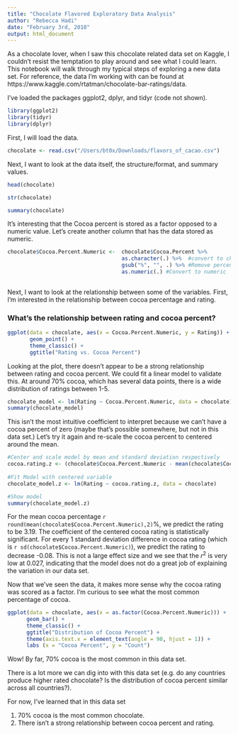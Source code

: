 ```yaml
---
title: "Chocolate Flavored Exploratory Data Analysis"
author: "Rebecca Hadi"
date: "February 3rd, 2018"
output: html_document
---
```


As a chocolate lover, when I saw this chocolate related data set on Kaggle, I couldn't resist the temptation to play around and see what I could learn. This notebook will walk through my typical steps of exploring a new data set.  For reference, the data I'm working with can be found at https://www.kaggle.com/rtatman/chocolate-bar-ratings/data. 


I've loaded the packages ggplot2, dplyr, and tidyr (code not shown).
```r
library(ggplot2)
library(tidyr)
library(dplyr)

```


First, I will load the data. 

```r
chocolate <- read.csv("/Users/bt0x/Downloads/flavors_of_cacao.csv")
```

Next, I want to look at the data itself, the structure/format, and summary values. 

```r
head(chocolate)

str(chocolate)

summary(chocolate)

```

It's interesting that the Cocoa percent is stored as a factor opposed to a numeric value. Let's create another column that has the data stored as numeric. 


```r
chocolate$Cocoa.Percent.Numeric <-  chocolate$Cocoa.Percent %>% 
                                    as.character(.) %>%  #convert to character b/c stored as factor
                                    gsub("%", "", .) %>% #Remove percent
                                    as.numeric(.) #Convert to numeric
                                  
```



Next, I want to look at the relationship between some of the variables.  First, I'm interested in the relationship between cocoa percentage and rating. 



### What's the relationship between rating and cocoa percent?

```r
ggplot(data = chocolate, aes(x = Cocoa.Percent.Numeric, y = Rating)) + 
       geom_point() + 
       theme_classic() + 
       ggtitle("Rating vs. Cocoa Percent") 
```

Looking at the plot, there doesn't appear to be a strong relationship between rating and cocoa percent. We could fit a linear model to validate this.  At around 70% cocoa, which has several data points, there is a wide distribution of ratings between 1-5.  


```r
chocolate_model <- lm(Rating ~ Cocoa.Percent.Numeric, data = chocolate)
summary(chocolate_model)

```

This isn't the most intuitive coefficient to interpret because we can't have a cocoa percent of zero (maybe that's possible somewhere, but not in this data set.) Let's try it again and re-scale the cocoa percent to centered around the mean. 


```r
#Center and scale model by mean and standard deviation respectively
cocoa.rating.z <- (chocolate$Cocoa.Percent.Numeric - mean(chocolate$Cocoa.Percent.Numeric)) / sd(chocolate$Cocoa.Percent.Numeric) 
  
#Fit Model with centered variable
chocolate_model.z <- lm(Rating ~ cocoa.rating.z, data = chocolate)

#Show model 
summary(chocolate_model.z)

```

For the mean cocoa percentage `r round(mean(chocolate$Cocoa.Percent.Numeric),2)`$\%$, we predict the rating to be 3.19. The coefficient of the centered cocoa rating is statistically significant. For every 1 standard deviation difference in cocoa rating (which is `r sd(chocolate$Cocoa.Percent.Numeric)`), we predict the rating to decrease -0.08.  This is not a large effect size and we see that the $r^2$ is very low at 0.027, indicating that the model does not do a great job of explaining the variation in our data set. 


Now that we've seen the data, it makes more sense why the cocoa rating was scored as a factor. I'm curious to see what the most common percentage of cocoa. 


```r
ggplot(data = chocolate, aes(x = as.factor(Cocoa.Percent.Numeric))) + 
      geom_bar() + 
      theme_classic() + 
      ggtitle("Distribution of Cocoa Percent") + 
      theme(axis.text.x = element_text(angle = 90, hjust = 1)) + 
      labs (x = "Cocoa Percent", y = "Count")

```


Wow! By far, 70% cocoa is the most common in this data set. 

There is a lot more we can dig into with this data set (e.g. do any countries produce higher rated chocolate? Is the distribution of cocoa percent similar across all countries?).  

For now, I've learned that in this data set

1. 70% cocoa is the most common chocolate. 
2. There isn't a strong relationship between cocoa percent and rating.  








